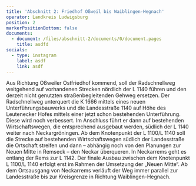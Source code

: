 ```yaml
---
title: 'Abschnitt 2: Friedhof Oßweil bis Waiblingen-Hegnach'
operator: Landkreis Ludwigsburg
position: 2
markerPositionBottom: false
documents:
  - document: /files/abschnitt-2/documents/0/document.pages
    title: asdfd
socials:
  - type: instagram
    label: asdf
    link: asdf
---
```

Aus Richtung Oßweiler Ostfriedhof kommend, soll der Radschnellweg weitgehend auf vorhandenen Strecken nördlich der L 1140 führen und den derzeit nicht genutzten straßenbegleitenden Gehweg ersetzen. Der Radschnellweg unterquert die K 1666 mittels eines neuen Unterführungsbauwerks und die Landesstraße 1140 auf Höhe des Leutenecker Hofes mittels einer jetzt schon bestehenden Unterführung. Diese wird noch verbessert. Im Anschluss führt er dann auf bestehenden Wirtschaftswegen, die entsprechend ausgebaut werden, südlich der L 1140 weiter nach Neckargröningen. Ab dem Knotenpunkt der L 1100/L 1140 soll die Strecke auf bestehenden Wirtschaftswegen südlich der Landesstraße die Ortschaft streifen und dann – abhängig noch von den Planungen zur Neuen Mitte in Remseck – den Neckar überqueren. In Neckarrems geht es entlang der Rems zur L 1142. Der finale Ausbau zwischen dem Knotenpunkt L 1100/L 1140 erfolgt erst im Rahmen der Umsetzung der „Neuen Mitte“. Ab dem Ortsausgang von Neckarrems verläuft der Weg immer parallel zur Landesstraße bis zur Kreisgrenze in Richtung Waiblingen-Hegnach.
